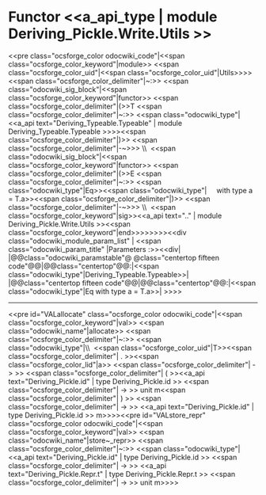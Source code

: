 =Functor <<a_api_type | module Deriving_Pickle.Write.Utils >> =
<<pre class="ocsforge_color odocwiki_code"|<<span class="ocsforge_color_keyword"|module>> <<span class="ocsforge_color_uid"|<<span class="ocsforge_color_uid"|Utils>>>> <<span class="ocsforge_color_delimiter"|~:>> <<span class="odocwiki_sig_block"|<<span class="ocsforge_color_keyword"|functor>> <<span class="ocsforge_color_delimiter"|(>>T <<span class="ocsforge_color_delimiter"|~:>> <<span class="odocwiki_type"|<<a_api text="Deriving_Typeable.Typeable" | module Deriving_Typeable.Typeable >>>><<span class="ocsforge_color_delimiter"|)>> <<span class="ocsforge_color_delimiter"|-~>>> \\  <<span class="odocwiki_sig_block"|<<span class="ocsforge_color_keyword"|functor>> <<span class="ocsforge_color_delimiter"|(>>E <<span class="ocsforge_color_delimiter"|~:>> <<span class="odocwiki_type"|Eq>><<span class="odocwiki_type"|     with type a = T.a>><<span class="ocsforge_color_delimiter"|)>> <<span class="ocsforge_color_delimiter"|-~>>> \\  <<span class="ocsforge_color_keyword"|sig>><<a_api text=".." | module Deriving_Pickle.Write.Utils >><<span class="ocsforge_color_keyword"|end>>>>>>>><<div class="odocwiki_module_param_list" | <<span class="odocwiki_param_title" |Parameters :>><<div|
|@@class="odocwiki_paramstable"@ @class="centertop fifteen code"@@{{{T}}}|@@class="centertop"@@:|<<span class="odocwiki_type"|Deriving_Typeable.Typeable>>|
|@@class="centertop fifteen code"@@{{{E}}}|@@class="centertop"@@:|<<span class="odocwiki_type"|Eq with type a = T.a>>|
>>>>

----
<<pre id="VALallocate" class="ocsforge_color odocwiki_code"|<<span class="ocsforge_color_keyword"|val>> <<span class="odocwiki_name"|allocate>> <<span class="ocsforge_color_delimiter"|~:>> <<span class="odocwiki_type"|\\  <<span class="ocsforge_color_uid"|T>><<span class="ocsforge_color_delimiter"| . >><<span class="ocsforge_color_lid"|a>> <<span class="ocsforge_color_delimiter"| -> >> <<span class="ocsforge_color_delimiter"| ( >><<a_api text="Deriving_Pickle.id" | type Deriving_Pickle.id >> <<span class="ocsforge_color_delimiter"| -> >> unit m<<span class="ocsforge_color_delimiter"| ) >> <<span class="ocsforge_color_delimiter"| -> >> <<a_api text="Deriving_Pickle.id" | type Deriving_Pickle.id >> m>>>><<pre id="VALstore_repr" class="ocsforge_color odocwiki_code"|<<span class="ocsforge_color_keyword"|val>> <<span class="odocwiki_name"|store~_repr>> <<span class="ocsforge_color_delimiter"|~:>> <<span class="odocwiki_type"|<<a_api text="Deriving_Pickle.id" | type Deriving_Pickle.id >> <<span class="ocsforge_color_delimiter"| -> >> <<a_api text="Deriving_Pickle.Repr.t" | type Deriving_Pickle.Repr.t >> <<span class="ocsforge_color_delimiter"| -> >> unit m>>>>